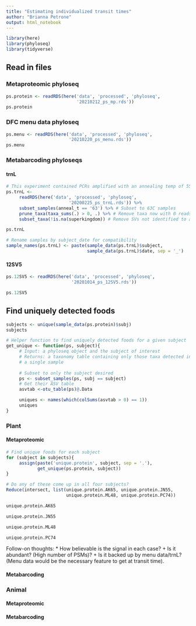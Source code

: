 ```yaml
---
title: "Estimating individualized transit times"
author: "Brianna Petrone"
output: html_notebook
---
```


```r
library(here)
library(phyloseq)
library(tidyverse)
```

## Read in files

### Metaproteomic phyloseq

```r
ps.protein <- readRDS(here('data', 'processed', 'phyloseq',
                           '20210212_ps_mp.rds'))
ps.protein
```

### DFC menu data phyloseq

```r
ps.menu <- readRDS(here('data', 'processed', 'phyloseq',
                        '20210220_ps_menu.rds'))
ps.menu
```

### Metabarcoding phyloseqs

#### trnL

```r
# This experiment contained PCRs amplified with an annealing temp of 55 or 63C; filter to only those at 63.
ps.trnL <- 
     readRDS(here('data', 'processed', 'phyloseq',
                        '20200225_ps_trnL.rds')) %>% 
     subset_samples(anneal_t == '63') %>% # Subset to 63C samples
     prune_taxa(taxa_sums(.) > 0, .) %>% # Remove taxa now with 0 reads
     subset_taxa(!is.na(superkingdom)) # Remove SVs not identified to a food

ps.trnL
```

```r
# Rename samples by subject_date for compatibility
sample_names(ps.trnL) <- paste(sample_data(ps.trnL)$subject,
                               sample_data(ps.trnL)$date, sep = '_')
```

#### 12SV5

```r
ps.12SV5 <- readRDS(here('data', 'processed', 'phyloseq',
                         '20201014_ps_12SV5.rds'))

ps.12SV5
```

## Find uniquely detected foods

```r
subjects <- unique(sample_data(ps.protein)$subj)
subjects
```

```r
# Helper function to find uniquely detected foods for a given subject
get_unique <- function(ps, subject){
     # Input: a phyloseq object and the subject of interest
     # Returns: a taxonomy table containing only those taxa detected in
     # a single sample
     
     # Subset to only the subject desired
     ps <- subset_samples(ps, subj == subject)
     # Get their ASV table
     asvtab <-otu_table(ps)@.Data

     uniques <- names(which(colSums(asvtab > 0) == 1))
     uniques
}
```

### Plant

#### Metaproteomic

```r
# Find unique foods for each subject
for (subject in subjects){
     assign(paste('unique.protein', subject, sep = '.'),
            get_unique(ps.protein, subject))
}
```

```r
# Do any of these come up in all four subjects?
Reduce(intersect, list(unique.protein.AK65, unique.protein.JN55,
                       unique.protein.ML48, unique.protein.PC74))
```

```r
unique.protein.AK65
```

```r
unique.protein.JN55
```

```r
unique.protein.ML48
```

```r
unique.protein.PC74
```

Follow-on thoughts: 
* How believable is the signal in each case? 
     + Is it abundant? (High number of PSMs)?
     + Is it backed up by menu data/trnL? (Menu data would be the necessary feature to get at transit time).

#### Metabarcoding

### Animal

#### Metaproteomic

#### Metabarcoding